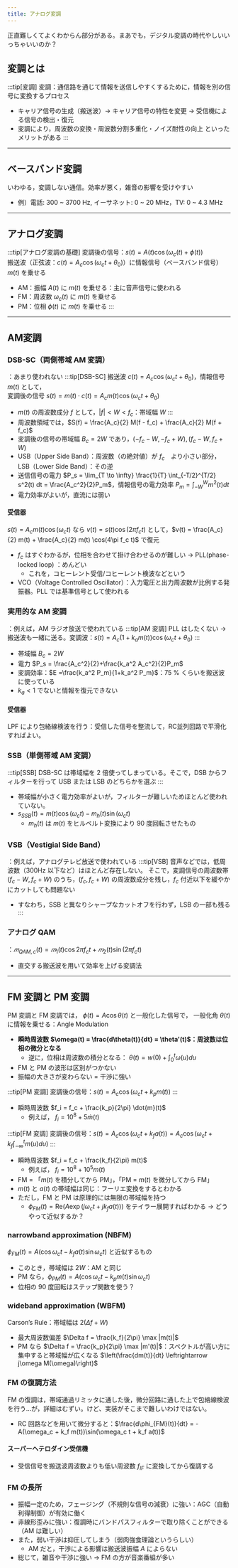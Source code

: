 ```yaml
---
title: アナログ変調
---
```


正直難しくてよくわからん部分がある。まあでも，デジタル変調の時代やしいいっちゃいいのか？

## 変調とは
:::tip[変調]
変調：通信路を通じて情報を送信しやすくするために，情報を別の信号に変換するプロセス
- キャリア信号の生成（搬送波）→ キャリア信号の特性を変更 → 受信機による信号の検出・復元
- 変調により，周波数の変換・周波数分割多重化・ノイズ耐性の向上 といったメリットがある
:::

---
## ベースバンド変調
いわゆる，変調しない通信。効率が悪く，雑音の影響を受けやすい
- 例）電話: 300 ~ 3700 Hz, イーサネット: 0 ~ 20 MHz，TV: 0 ~ 4.3 MHz

---
## アナログ変調
:::tip[アナログ変調の基礎]
変調後の信号：$s(t) = A(t) \cos(\omega_c(t) + \phi(t))$  
搬送波（正弦波：$c(t) = A_c \cos(\omega_c t + \theta_0)$）に情報信号（ベースバンド信号） $m(t)$ を乗せる
- AM：振幅 $A(t)$ に $m(t)$ を乗せる：主に音声信号に使われる
- FM：周波数 $\omega_c(t)$ に $m(t)$ を乗せる
- PM：位相 $\phi(t)$ に $m(t)$ を乗せる
:::
---
## AM変調
### DSB-SC（両側帯域 AM 変調）
：あまり使われない
:::tip[DSB-SC]
搬送波 $c(t) = A_c \cos(\omega_c t + \theta_0)$，情報信号 $m(t)$ として，  
変調後の信号 $s(t) = m(t) \cdot c(t) = A_c m(t) \cos(\omega_c t + \theta_0)$
- $m(t)$ の周波数成分 $f$ として，$|f| < W < f_c$：帯域幅 $W$
:::
- 周波数領域では，$S(f) = \frac{A_c}{2} M(f - f_c) + \frac{A_c}{2} M(f + f_c)$
- 変調後の信号の帯域幅 $B_c = 2W$ であり，$(-f_c - W, -f_c + W), (f_c - W, f_c + W)$
- USB（Upper Side Band）：周波数（の絶対値）が $f_c$　より小さい部分，LSB（Lower Side Band）：その逆
- 送信信号の電力 $P_s = \lim_{T \to \infty} \frac{1}{T} \int_{-T/2}^{T/2} s^2(t) dt 
= \frac{A_c^2}{2}P_m$，情報信号の電力効率 $P_m = \int_{-W}^{W} m^2(t) dt$
- 電力効率がよいが，直流には弱い

#### 受信器
$s(t) = A_c m(t) \cos(\omega_c t)$ なら 
$v(t) = s(t)\cos(2\pi f_ct)$ として，$v(t) = \frac{A_c}{2} m(t) + \frac{A_c}{2} m(t) \cos(4\pi f_c t)$ で復元
- $f_c$ はすぐわかるが，位相を合わせて掛け合わせるのが難しい $\rightarrow$ PLL(phase-locked loop) ：めんどい
    - これを，コヒーレント受信/コヒーレント検波などという
- VCO（Voltage Controlled Oscillator）：入力電圧と出力周波数が比例する発振器。PLL では基準信号として使われる
### 実用的な AM 変調
：例えば，AM ラジオ放送で使われている
:::tip[AM 変調]
PLL はしたくない $\rightarrow$ 搬送波も一緒に送る。変調波：$s(t) = A_c(1+k_a m(t))\cos (\omega_c t+\theta_0)$
:::
- 帯域幅 $B_c = 2W$
- 電力 $P_s = \frac{A_c^2}{2}+\frac{k_a^2 A_c^2}{2}P_m$
- 変調効率：$E =\frac{k_a^2 P_m}{1+k_a^2 P_m}$：75 % くらいを搬送波に使っている
- $k_a < 1$ でないと情報を復元できない

#### 受信器
LPF により包絡線検波を行う：受信した信号を整流して，RC並列回路で平滑化すればよい。

### SSB（単側帯域 AM 変調）
:::tip[SSB]
DSB-SC は帯域幅を 2 倍使ってしまっている。そこで，DSB からフィルターを行って USB または LSB のどちらかを選ぶ
:::
- 帯域幅が小さく電力効率がよいが，フィルターが難しいためほとんど使われていない。
- $s_{SSB}(t) = m(t) \cos(\omega_c t) -m_h(t) \sin(\omega_c t)$
    - $m_h(t)$ は $m(t)$ をヒルベルト変換により 90 度回転させたもの

### VSB（Vestigial Side Band）
：例えば，アナログテレビ放送で使われている
:::tip[VSB]
音声などでは，低周波数（300Hz 以下など）はほとんど存在しない。
そこで，変調信号の周波数帯 $(f_c - W, f_c + W)$ のうち，$(f_c, f_c + W)$ の周波数成分を残し，$f_c$ 付近以下を緩やかにカットしても問題ない
- すなわち，SSB と異なりシャープなカットオフを行わず，LSB の一部も残る
:::

### アナログ QAM
：$𝑚_{QAM,c}(t) = 𝑚_1(t)\cos 2\pi f_ct + 𝑚_2(t)\sin(2πf_c t)$
- 直交する搬送波を用いて効率を上げる変調法
---
## FM 変調と PM 変調
PM 変調と FM 変調では， $\phi(t) = A\cos \theta(t)$ と一般化した信号で， 一般化角 $\theta(t)$ に情報を乗せる：Angle Modulation
- **瞬時周波数 $\omega(t) = \frac{d\theta(t)}{dt} = \theta'(t)$：周波数は位相の微分となる**
    - 逆に，位相は周波数の積分となる： $\theta(t) = w(0) + \int_{0}^{t} \omega(u) du$
- FM と PM の波形は区別がつかない
- 振幅の大きさが変わらない = 干渉に強い

:::tip[PM 変調]
変調後の信号：$s(t) = A_c \cos(\omega_c t + k_p m(t))$
:::
- 瞬時周波数 $f_i = f_c + \frac{k_p}{2\pi} \dot{m}(t)$
    - 例えば， $f_i = 10^8 + 5 \dot{m}(t)$

:::tip[FM 変調]
変調後の信号：$s(t) = A_c \cos(\omega_c t + k_f a(t)) = A_c \cos(\omega_c t + k_f \int_{-\infty}^{t} m(u) du)$
:::
- 瞬時周波数 $f_i = f_c + \frac{k_f}{2\pi} m(t)$
    - 例えば， $f_i = 10^8 + 10^5 m(t)$
- FM = 「$m(t)$ を積分してから PM」，「PM = $m(t)$ を微分してから FM」
- $m(t)$ と $a(t)$ の帯域幅は同じ：フーリエ変換をするとわかる
- ただし，FM と PM は原理的には無限の帯域幅を持つ
    - $\phi_{FM}(t) = \text{Re}(A\exp(j\omega_c t + jk_f a(t)))$ をテイラー展開すればわかる $\rightarrow$ どうやって近似するか？

### narrowband approximation (NBFM)
$\phi_{FM}(t)  = A(\cos\omega_c t - k_f a(t) \sin\omega_c t)$ と近似するもの
- このとき，帯域幅は $2W$：AM と同じ
- PM なら，$\phi_{PM}(t)  = A(\cos\omega_c t - k_p m(t)\sin\omega_c t)$
- 位相の 90 度回転はステップ関数を使う？

### wideband approximation (WBFM)
Carson’s Rule：帯域幅は $2(\Delta f + W)$
- 最大周波数偏差 $\Delta f = \frac{k_f}{2\pi} \max |m(t)|$
- PM なら $\Delta f = \frac{k_p}{2\pi} \max |m'(t)|$：スペクトルが高い方に集中すると帯域幅が広くなる $\left(\frac{dm(t)}{dt} \leftrightarrow j\omega M(\omega)\right)$

### FM の復調方法
FM の復調は，帯域通過リミッタに通した後，微分回路に通した上で包絡線検波を行う…が，詳細はむずい。けど、実装がそこまで難しいわけではない。
- RC 回路などを用いて微分すると：$\frac{d\phi_{FM}(t)}{dt} = -A(\omega_c + k_f m(t))\sin(\omega_c t + k_f a(t))$

#### スーパーヘテロダイン受信機
- 受信信号を搬送波周波数よりも低い周波数 $f_{IF}$ に変換してから復調する

### FM の長所
- 振幅一定のため，フェージング（不規則な信号の減衰）に強い：AGC（自動利得制御）が有効に働く
- 非線形歪みに強い：復調時にバンドパスフィルターで取り除くことができる（AM は難しい）
- また，弱い干渉は抑圧してしまう（弱肉強食理論というらしい）
    - AM だと，干渉による影響は搬送波振幅 $A$ によらない
- 総じて，雑音や干渉に強い $\rightarrow$ FM の方が音楽番組が多い
